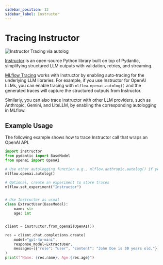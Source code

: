 ```yaml
---
sidebar_position: 12
sidebar_label: Instructor
---
```



# Tracing Instructor

![Instructor Tracing via autolog](/images/llms/tracing/instructor-tracing.png)

[Instructor](https://python.useinstructor.com/) is an open-source Python library built on top of Pydantic, simplifying structured LLM outputs with validation, retries, and streaming.

[MLflow Tracing](../) works with Instructor by enabling auto-tracing for the underlying LLM libraries. For example, if you use Instructor for OpenAI LLMs, you can enable tracing with `mlflow.openai.autolog()` and the generated traces will capture the structured outputs from Instructor.

Similarly, you can also trace Instructor with other LLM providers, such as Anthropic, Gemini, and LiteLLM, by enabling the corresponding autologging in MLflow.

## Example Usage

The following example shows how to trace Instructor call that wraps an OpenAI API.

```python
import instructor
from pydantic import BaseModel
from openai import OpenAI

# Use other autologging function e.g., mlflow.anthropic.autolog() if you are using Instructor with different LLM providers
mlflow.openai.autolog()

# Optional, create an experiment to store traces
mlflow.set_experiment("Instructor")


# Use Instructor as usual
class ExtractUser(BaseModel):
    name: str
    age: int


client = instructor.from_openai(OpenAI())

res = client.chat.completions.create(
    model="gpt-4o-mini",
    response_model=ExtractUser,
    messages=[{"role": "user", "content": "John Doe is 30 years old."}],
)
print(f"Name: {res.name}, Age:{res.age}")
```